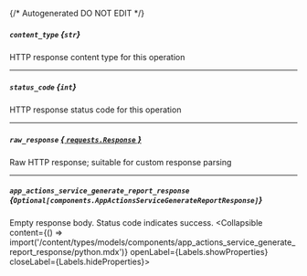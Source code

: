{/* Autogenerated DO NOT EDIT  */}

##### `content_type` *{`str`}*
HTTP response content type for this operation

---
##### `status_code` *{`int`}*
HTTP response status code for this operation

---
##### `raw_response` [*{ `requests.Response` }*](https://requests.readthedocs.io/en/latest/api/#requests.Response)
Raw HTTP response; suitable for custom response parsing

---
##### `app_actions_service_generate_report_response` *{`Optional[components.AppActionsServiceGenerateReportResponse]`}*
Empty response body. Status code indicates success.
<Collapsible content={() => import('/content/types/models/components/app_actions_service_generate_report_response/python.mdx')} openLabel={Labels.showProperties} closeLabel={Labels.hideProperties}>
</Collapsible>


